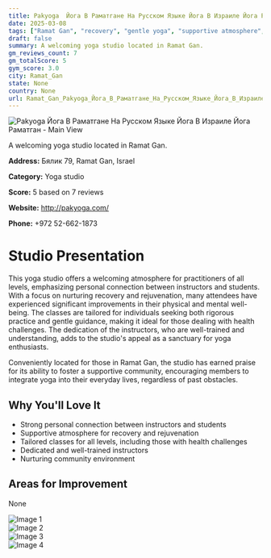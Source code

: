 ```yaml
---
title: Pakyoga  Йога В Раматгане На Русском Языке Йога В Израиле Йога Раматган
date: 2025-03-08
tags: ["Ramat Gan", "recovery", "gentle yoga", "supportive atmosphere", "community focused", "Ramat Gan"]  
draft: false
summary: A welcoming yoga studio located in Ramat Gan.
gm_reviews_count: 7
gm_totalScore: 5
gym_score: 3.0
city: Ramat_Gan
state: None
country: None
url: Ramat_Gan_Pakyoga_Йога_В_Раматгане_На_Русском_Языке_Йога_В_Израиле_Йога_Раматган
---
```


<div className="aspect-[16/9] relative my-8">
  <img 
    src="https://lh5.googleusercontent.com/p/AF1QipP1f2b7ppX3lN6ThM5Zl2uE5C0Wl0HZd_A4IOHC=w1920-h1080-k-no"
    alt="Pakyoga  Йога В Раматгане На Русском Языке Йога В Израиле Йога Раматган - Main View"
    className="object-cover absolute inset-0 w-full h-full rounded-lg"
  />
</div>

A welcoming yoga studio located in Ramat Gan.

**Address:** Бялик 79, Ramat Gan, Israel

**Category:** Yoga studio

**Score:** 5 based on 7 reviews

**Website:** http://pakyoga.com/

**Phone:** +972 52-662-1873

# Studio Presentation

This yoga studio offers a welcoming atmosphere for practitioners of all levels, emphasizing personal connection between instructors and students. With a focus on nurturing recovery and rejuvenation, many attendees have experienced significant improvements in their physical and mental well-being. The classes are tailored for individuals seeking both rigorous practice and gentle guidance, making it ideal for those dealing with health challenges. The dedication of the instructors, who are well-trained and understanding, adds to the studio's appeal as a sanctuary for yoga enthusiasts.

Conveniently located for those in Ramat Gan, the studio has earned praise for its ability to foster a supportive community, encouraging members to integrate yoga into their everyday lives, regardless of past obstacles.

## Why You'll Love It

- Strong personal connection between instructors and students
- Supportive atmosphere for recovery and rejuvenation
- Tailored classes for all levels, including those with health challenges
- Dedicated and well-trained instructors
- Nurturing community environment

## Areas for Improvement

None

<div className="grid grid-cols-1 xl:grid-cols-2 gap-4 my-8">
<div className="aspect-[4/3] relative"><img src="https://lh5.googleusercontent.com/p/AF1QipPLDpQ9qMIh-2JHSfNoVS36O08eyPcR_GVj1tKo=w1920-h1080-k-no" alt="Image 1" className="object-cover absolute inset-0 w-full h-full rounded-lg" /></div>
<div className="aspect-[4/3] relative"><img src="https://lh5.googleusercontent.com/p/AF1QipNZXgR9pdSrnR1v5ebVttduToHsHAbGKixSmllF=w1920-h1080-k-no" alt="Image 2" className="object-cover absolute inset-0 w-full h-full rounded-lg" /></div>
<div className="aspect-[4/3] relative"><img src="https://lh5.googleusercontent.com/p/AF1QipNjNlK_oOUWWNVqX4DWzvKQDywTdmiDxNXhCeTR=w1920-h1080-k-no" alt="Image 3" className="object-cover absolute inset-0 w-full h-full rounded-lg" /></div>
<div className="aspect-[4/3] relative"><img src="https://lh5.googleusercontent.com/p/AF1QipMSBc8dfwmrBeOCYBTMrlcsExN8XIrBOl3QzXas=w1920-h1080-k-no" alt="Image 4" className="object-cover absolute inset-0 w-full h-full rounded-lg" /></div>
</div>